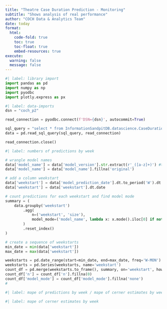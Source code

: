 ```yaml
---
title: "Theatre Case Duration Prediction - Monitoring"
subtitle: "Shows analysis of real performance"
author: "COCH Data & Analytics Team"
date: today
format:
  html:
    code-fold: true
    toc: true
    toc-float: true
    embed-resources: true
execute:
  warning: false
  message: false
---
```


```python
#| label: library import
import pandas as pd
import numpy as np
import pyodbc
import plotly.express as px
```

```python
#| label: data-imports
dsn = "coch_p2" 

read_connection = pyodbc.connect(f'DSN={dsn}', autocommit=True)

sql_query = "select * from InformationSandpitDB.datascience.CaseDuration_monitoring"
data = pd.read_sql_query(sql_query, read_connection)

read_connection.close()
```

```python
#| label: numbers of predictions by week

# wrangle model names
data['model_name'] = data['model_version'].str.extract(r'_([a-z]+)') #this is a look back expression
data['model_name'] = data['model_name'].fillna('original')

# add a column weekstart
data['weekstart'] = data['model_prediction_date'].dt.to_period('W').dt.start_time
data['weekstart'] = data['weekstart'].dt.date

# count predictions for each weekstart and find model mode
summary = (
    data.groupby('weekstart')
        .agg(
            n=('weekstart', 'size'),
            model_mode=('model_name', lambda x: x.mode().iloc[0] if not x.mode().empty else np.nan)
        )
        .reset_index()
)

# create a sequence of weekstarts
min_date = min(data['weekstart'])
max_date = max(data['weekstart'])

weekstarts = pd.date_range(start=min_date, end=max_date, freq='W-MON').date
weekstarts = pd.Series(weekstarts, name='weekstart')
count_df = pd.merge(weekstarts.to_frame(), summary, on='weekstart', how='left')
count_df['n'] = count_df['n'].fillna(0)
count_df['model_mode'] = count_df['model_mode'].fillna('none')
# 

```

```python
#| label: mape of predictions by week / mape of cerner estimates by week


```

```python
#| label: mape of cerner estimates by week


```